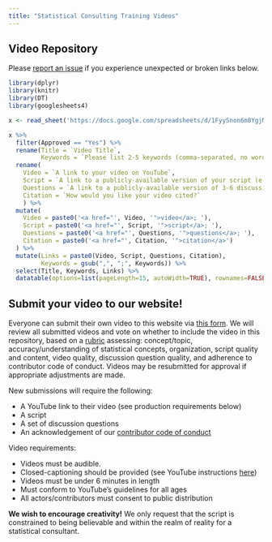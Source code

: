 ```yaml
---
title: "Statistical Consulting Training Videos"
---
```


## Video Repository

::: callout-note
Please [report an issue](https://github.com/petersonR/statCTR/issues/new) if you experience unexpected or broken links below.
:::

```r
library(dplyr)
library(knitr)
library(DT)
library(googlesheets4)

x <- read_sheet('https://docs.google.com/spreadsheets/d/1FyySnon6m8YgjM0cp9MKkf37DB04aBSAqlD-WXpD8tk')

x %>% 
  filter(Approved == "Yes") %>% 
  rename(Title = `Video Title`, 
         Keywords = `Please list 2-5 keywords (comma-separated, no words already in the title). If you are a student, include \"student-led\".`) %>% 
  rename(
    Video = `A link to your video on YouTube`, 
    Script = `A link to a publicly-available version of your script (e.g. a Google Document).`,
    Questions = `A link to a publicly-available version of 3-6 discussion questions.`,
    Citation = `How would you like your video cited?`
    ) %>% 
  mutate(
    Video = paste0('<a href="', Video, '">video</a>; '),
    Script = paste0('<a href="', Script, '">script</a>; '),
    Questions = paste0('<a href="', Questions, '">questions</a>; '),
    Citation = paste0('<a href="', Citation, '">citation</a>')
  ) %>% 
  mutate(Links = paste0(Video, Script, Questions, Citation), 
         Keywords = gsub(",", ";", Keywords)) %>% 
  select(Title, Keywords, Links) %>% 
  datatable(options=list(pageLength=15, autoWidth=TRUE), rownames=FALSE, escape = FALSE, filter = "top")
```

## Submit your video to our website!

Everyone can submit their own video to this website via [this form](https://forms.gle/njjVuehXaDEALg4NA). We will review all submitted videos and vote on whether to include the video in this repository, based on a [rubric](videorubric.pdf) assessing: concept/topic, accuracy/understanding of statistical concepts, organization, script quality and content, video quality, discussion question quality, and adherence to contributor code of conduct. Videos may be resubmitted for approval if appropriate adjustments are made.

New submissions will require the following:

-   A YouTube link to their video (see production requirements below)
-   A script
-   A set of discussion questions
-   An acknowledgement of our [contributor code of conduct](codeofconduct.qmd)

Video requirements:

-   Videos must be audible. 
-   Closed-captioning should be provided (see YouTube instructions [here](https://support.google.com/youtube/answer/2734796?hl=en))
-   Videos must be under 6 minutes in length
-   Must conform to YouTube's guidelines for all ages
-   All actors/contributors must consent to public distribution

**We wish to encourage creativity!** We only request that the script is constrained to being believable and within the realm of reality for a statistical consultant.

